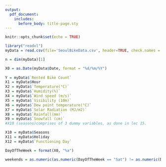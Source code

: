 ```yaml
---
output:
  pdf_document:
    includes:
      before_body: title-page.sty
---
```


```r
knitr::opts_chunk$set(echo = TRUE)
```



```r

library("readxl")
myData = read.csv(file='SeoulBikeData.csv', header=TRUE, check.names = F)

n = dim(myData)[1]

X0 = as.Date(myData$Date, format = "%d/%m/%Y")
  
Y = myData$`Rented Bike Count`
X1 = myData$Hour
X2 = myData$`Temperature(°C)`
X3 = myData$`Humidity(%)`
X4 = myData$`Wind speed (m/s)`
X5 = myData$`Visibility (10m)`
X6 = myData$`Dew point temperature(°C)`
X7 = myData$`Solar Radiation (MJ/m2)`
X8 = myData$`Rainfall(mm)`
X9 = myData$`Snowfall (cm)`
#X10 (seasons)comprises of 3 dummy variables, as done in lec 15.

X10 = myData$Seasons
X11 = myData$Holiday
X12 = myData$`Functioning Day`

```

```r

DayOfTheWeek = format(X0, "%a")

weekends = as.numeric(as.numeric(DayOfTheWeek == "Sat") != as.numeric(DayOfTheWeek == "Sun"))



```
